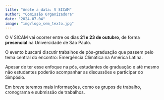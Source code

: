```yaml
---
title: "Anote a data: V SICAM"
author: "Comissão Organizadora"
date: "2024-07-04"
image: "img/logo_sem_texto.jpg"
---
```


O V SICAM vai ocorrer entre os dias **21 e 23 de outubro**, de forma **presencial** na Universidade de São Paulo. 

O evento buscará discutir trabalhos de pós-graduação que passem pelo tema central do encontro: Emergência Climática na América Latina. 

Apesar de ter esse enfoque na pós, estudantes de graduação e até mesmo não estudantes poderão acompanhar as discussões e participar do Simpósio. 

Em breve teremos mais informações, como os grupos de trabalho, cronograma e submissão de trabalhos. 

